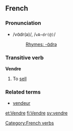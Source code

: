 ==French==
===Pronunciation===
*/vɑ̃dr(ə)/, /<tt>vA~dr(@)</tt>/
*:[[Rhymes:French:-ɑ̃drə|Rhymes: -ɑ̃drə]]

===Transitive verb===
[[Category:French verbs]]
'''Vendre'''

#To [[sell]]

===Related terms===
*[[vendeur]]
{{fr-conj-re|vend|avoir}}

[[et:Vendre]]
[[fi:Vendre]]
[[sv:vendre]]